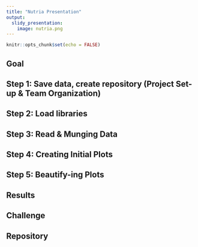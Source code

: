 ```yaml
---
title: "Nutria Presentation"
output: 
  slidy_presentation:
    image: nutria.png
---
```


```r
knitr::opts_chunk$set(echo = FALSE)
```

## Goal


## Step 1: Save data, create repository (Project Set-up & Team Organization)


## Step 2: Load libraries


## Step 3: Read & Munging Data


## Step 4: Creating Initial Plots


## Step 5: Beautify-ing Plots


## Results


## Challenge


## Repository



